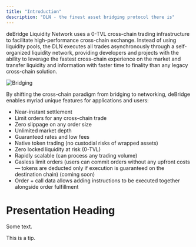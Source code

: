 ```yaml
---
title: "Introduction"
description: "DLN - the finest asset bridging protocol there is"
---
```


deBridge Liquidity Network uses a 0-TVL cross-chain trading infrastructure to facilitate high-performance cross-chain exchange.
Instead of using liquidity pools, the DLN executes all trades asynchronously through a self-organized liquidity network, providing developers
and projects with the ability to leverage the fastest cross-chain experience on the market and transfer liquidity and information with faster
time to finality than any legacy cross-chain solution.

![Bridging](/images/DLN-intro.png)

By shifting the cross-chain paradigm from bridging to networking, deBridge enables myriad unique features for applications and users:

- Near-instant settlement
- Limit orders for any cross-chain trade
- Zero slippage on any order size
- Unlimited market depth
- Guaranteed rates and low fees
- Native token trading (no custodial risks of wrapped assets)
- Zero locked liquidity at risk (0-TVL)
- Rapidly scalable (can process any trading volume)
- Gasless limit orders (users can commit orders without any upfront costs — tokens are deducted only if execution is guaranteed on the destination chain) (coming soon)
- Order \+ call data allows adding instructions to be executed together alongside order fulfillment

# Presentation Heading

Some text.

<Tip>
  This is a tip.
</Tip>